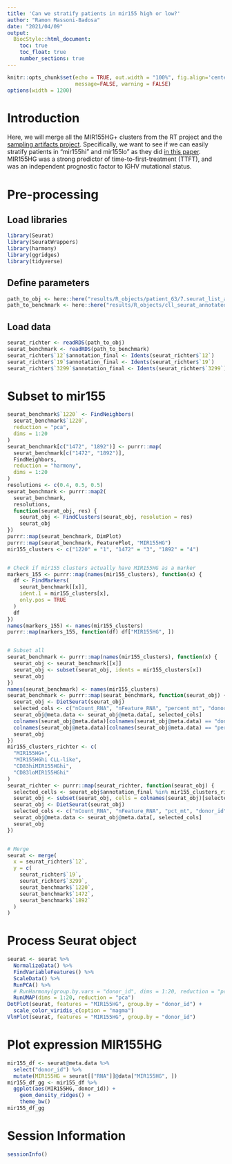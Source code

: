 ```yaml
---
title: 'Can we stratify patients in mir155 high or low?'
author: "Ramon Massoni-Badosa"
date: "2021/04/09"
output: 
  BiocStyle::html_document:
    toc: true
    toc_float: true
    number_sections: true
---
```


```r
knitr::opts_chunk$set(echo = TRUE, out.width = "100%", fig.align='center', 
                      message=FALSE, warning = FALSE)
options(width = 1200)
```


# Introduction

Here, we will merge all the MIR155HG+ clusters from the RT project and the [sampling artifacts project](https://genomebiology.biomedcentral.com/articles/10.1186/s13059-020-02032-0). Specifically, we want to see if we can easily stratify patients in "mir155hi" and mir155lo" as they did [in this paper](https://ashpublications.org/blood/article/124/4/546/33343/MicroRNA-155-influences-B-cell-receptor-signaling). MIR155HG was a strong predictor of time-to-first-treatment (TTFT), and was an independent prognostic factor to IGHV mutational status.


# Pre-processing

## Load libraries

```r
library(Seurat)
library(SeuratWrappers)
library(harmony)
library(ggridges)
library(tidyverse)
```


## Define parameters

```r
path_to_obj <- here::here("results/R_objects/patient_63/7.seurat_list_annotated_reprocessed.rds")
path_to_benchmark <- here::here("results/R_objects/cll_seurat_annotated_list.rds")
```


## Load data

```r
seurat_richter <- readRDS(path_to_obj)
seurat_benchmark <- readRDS(path_to_benchmark)
seurat_richter$`12`$annotation_final <- Idents(seurat_richter$`12`)
seurat_richter$`19`$annotation_final <- Idents(seurat_richter$`19`)
seurat_richter$`3299`$annotation_final <- Idents(seurat_richter$`3299`)
```


# Subset to mir155

```r
seurat_benchmark$`1220` <- FindNeighbors(
  seurat_benchmark$`1220`,
  reduction = "pca",
  dims = 1:20
)
seurat_benchmark[c("1472", "1892")] <- purrr::map(
  seurat_benchmark[c("1472", "1892")],
  FindNeighbors,
  reduction = "harmony", 
  dims = 1:20
)
resolutions <- c(0.4, 0.5, 0.5)
seurat_benchmark <- purrr::map2(
  seurat_benchmark,
  resolutions,
  function(seurat_obj, res) {
    seurat_obj <- FindClusters(seurat_obj, resolution = res)
    seurat_obj
})
purrr::map(seurat_benchmark, DimPlot)
purrr::map(seurat_benchmark, FeaturePlot, "MIR155HG")
mir155_clusters <- c("1220" = "1", "1472" = "3", "1892" = "4")


# Check if mir155 clusters actually have MIR155HG as a marker
markers_155 <- purrr::map(names(mir155_clusters), function(x) {
  df <- FindMarkers(
    seurat_benchmark[[x]],
    ident.1 = mir155_clusters[x],
    only.pos = TRUE
  )
  df
})
names(markers_155) <- names(mir155_clusters)
purrr::map(markers_155, function(df) df["MIR155HG", ])


# Subset all
seurat_benchmark <- purrr::map(names(mir155_clusters), function(x) {
  seurat_obj <- seurat_benchmark[[x]]
  seurat_obj <- subset(seurat_obj, idents = mir155_clusters[x])
  seurat_obj
})
names(seurat_benchmark) <- names(mir155_clusters)
seurat_benchmark <- purrr::map(seurat_benchmark, function(seurat_obj) {
  seurat_obj <- DietSeurat(seurat_obj)
  selected_cols <- c("nCount_RNA", "nFeature_RNA", "percent_mt", "donor")
  seurat_obj@meta.data <- seurat_obj@meta.data[, selected_cols]
  colnames(seurat_obj@meta.data)[colnames(seurat_obj@meta.data) == "donor"] <- "donor_id"
  colnames(seurat_obj@meta.data)[colnames(seurat_obj@meta.data) == "percent_mt"] <- "pct_mt"
  seurat_obj
})
mir155_clusters_richter <- c(
  "MIR155HG+",
  "MIR155HGhi CLL-like",
  "CD83hiMIR155HGhi",
  "CD83loMIR155HGhi"
)
seurat_richter <- purrr::map(seurat_richter, function(seurat_obj) {
  selected_cells <- seurat_obj$annotation_final %in% mir155_clusters_richter
  seurat_obj <- subset(seurat_obj, cells = colnames(seurat_obj)[selected_cells])
  seurat_obj <- DietSeurat(seurat_obj)
  selected_cols <- c("nCount_RNA", "nFeature_RNA", "pct_mt", "donor_id")
  seurat_obj@meta.data <- seurat_obj@meta.data[, selected_cols]
  seurat_obj
})


# Merge
seurat <- merge(
  x = seurat_richter$`12`,
  y = c(
    seurat_richter$`19`,
    seurat_richter$`3299`,
    seurat_benchmark$`1220`,
    seurat_benchmark$`1472`,
    seurat_benchmark$`1892`
  )
)
```


# Process Seurat object

```r
seurat <- seurat %>%
  NormalizeData() %>%
  FindVariableFeatures() %>%
  ScaleData() %>%
  RunPCA() %>%
  # RunHarmony(group.by.vars = "donor_id", dims = 1:20, reduction = "pca") %>%
  RunUMAP(dims = 1:20, reduction = "pca")
DotPlot(seurat, features = "MIR155HG", group.by = "donor_id") +
  scale_color_viridis_c(option = "magma")
VlnPlot(seurat, features = "MIR155HG", group.by = "donor_id") 
```


# Plot expression MIR155HG

```r
mir155_df <- seurat@meta.data %>%
  select("donor_id") %>%
  mutate(MIR155HG = seurat[["RNA"]]@data["MIR155HG", ])
mir155_df_gg <- mir155_df %>%
  ggplot(aes(MIR155HG, donor_id)) +
    geom_density_ridges() +
    theme_bw()
mir155_df_gg
```


# Session Information

```r
sessionInfo()
```

